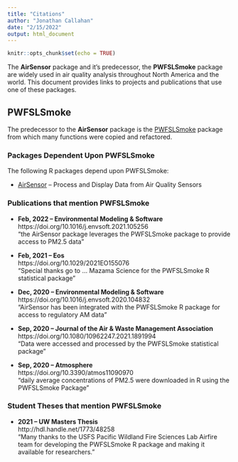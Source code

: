 ```yaml
---
title: "Citations"
author: "Jonathan Callahan"
date: "2/15/2022"
output: html_document
---
```


```r
knitr::opts_chunk$set(echo = TRUE)
```

The **AirSensor** package and it's predecessor, the **PWFSLSmoke** package
are widely used in air quality analysis throughout North America and the world.
This document provides links to projects and publications that use one of
these packages.

## PWFSLSmoke

The predecessor to the **AirSensor** package is the 
[PWFSLSmoke](https://github.com/MazamaScience/PWFSLSmoke) package from which
many functions were copied and refactored.

### Packages Dependent Upon PWFSLSmoke

The following R packages depend upon PWFSLSmoke:

* [AirSensor](https://CRAN.R-project.org/package=AirSensor) --
Process and Display Data from Air Quality Sensors

### Publications that mention PWFSLSmoke

* **Feb, 2022 -- Environmental Modeling & Software**<br>
https://doi.org/10.1016/j.envsoft.2021.105256<br>
"the AirSensor package leverages the PWFSLSmoke package to provide access 
to PM2.5 data"

* **Feb, 2021 -- Eos**<br>
https://doi.org/10.1029/2021EO155076<br>
"Special thanks go to ... Mazama Science for the PWFSLSmoke R statistical package"

* **Dec, 2020 -- Environmental Modeling & Software**<br>
https://doi.org/10.1016/j.envsoft.2020.104832<br>
"AirSensor has been integrated with the PWFSLSmoke R package for access to 
regulatory AM data"

* **Sep, 2020 -- Journal of the Air & Waste Management Association**<br>
https://doi.org/10.1080/10962247.2021.1891994<br>
"Data were accessed and processed by the PWFSLSmoke statistical package"

* **Sep, 2020 -- Atmosphere**<br>
https://doi.org/10.3390/atmos11090970<br>
"daily average concentrations of PM2.5 were downloaded in R using the 
PWFSLSmoke Package"

### Student Theses that mention PWFSLSmoke

* **2021 -- UW Masters Thesis**<br>
http://hdl.handle.net/1773/48258<br>
"Many thanks to the USFS Pacific Wildland Fire Sciences Lab Airfire team for 
developing the PWFSLSmoke R package and making it available for researchers."
